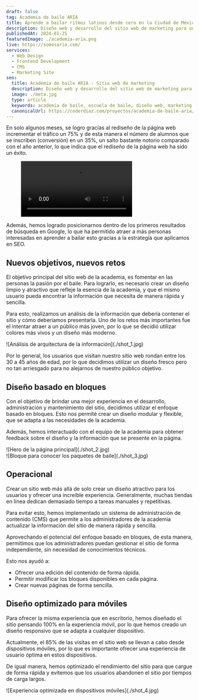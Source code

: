 ```yaml
---
draft: false
tag: Academia de baile ARIA
title: Aprende a bailar ritmos latinos desde cero en la Ciudad de México
description: Diseño web y desarrollo del sitio web de marketing para una academia de baile en Ciudad de México. El sitio web está diseñado y optimizado para SEO con el objetivo de atraer tráfico y convertir a nuevos alumnos.
publishedAt: 2024-01-25
featuredImage: ./academia-aria.png
live: https://somosaria.com/
services:
  - Web Design
  - Frontend Development
  - CMS
  - Marketing Site
seo:
  title: Academia de baile ARIA - Sitio web de marketing
  description: Diseño web y desarrollo del sitio web de marketing para una academia de baile en Ciudad de México. El sitio web está diseñado y optimizado con SEO para atraer tráfico y convertir a nuevos alumnos.
  image: ./meta.jpg
  type: article
  keywords: academia de baile, escuela de baile, diseño web, marketing site, sitio web de marketing, landing pages, sitio web con cms, sitio web responsivo, sitio web optimizado para seo
  canonicalUrl: https://coderdiaz.com/proyectos/academia-de-baile-aria/
---
```


En solo algunos meses, se logro gracías al rediseño de la página web incrementar el tráfico un 75% y de esta manera el número de alumnos que se inscriben (conversión) en un 35%, un salto bastante notorio comparado con el año anterior, lo que indica que el rediseño de la página web ha sido un éxito.

<figure class="h-auto w-full">
  <video class="m-auto rounded-lg bg-background" loop controls autoplay src={WebsiteVideo} />
</figure>

Además, hemos logrado posicionarnos dentro de los primeros resultados de búsqueda en Google, lo que ha permitido atraer a más personas interesadas en aprender a bailar esto gracias a la estrategía que aplicamos en SEO.

## Nuevos objetivos, nuevos retos

El objetivo principal del sitio web de la academia, es fomentar en las personas la pasión por el baile. Para lograrlo, es necesario crear un diseño limpio y atractivo que refleje la esencia de la academia, y que el mismo usuario pueda encontrar la información que necesita de manera rápida y sencilla.

<Quote
  content="Buscamos acercar el baile a más personas, haciendo de este un estilo de vida."
  avatar={BeckyAvatar}
  avatarAlt="Avatar de Abigail Meza"
  author="Abigail Meza"
  jobTitle="Directora Academia de baile ARIA"
/>

Para esto, realizamos un análisis de la información que debería contener el sitio y cómo deberiamos presentarla. Uno de los retos más importantes fue el intentar atraer a un público más joven, por lo que se decidió utilizar colores más vivos y un diseño más moderno.

<div class="flex flex-col gap-4 not-prose md:-mx-10 my-6 md:my-12">
  ![Análisis de arquitectura de la información](./shot_1.jpg)
</div>

Por lo general, los usuarios que visitan nuestro sitio web rondan entre los 30 a 45 años de edad, por lo que decidimos utilizar un diseño fresco pero no tan arriesgado para no alejarnos de nuestro público objetivo.

## Diseño basado en bloques

Con el objetivo de brindar una mejor experiencia en el desarrollo, administración y mantenimiento del sitio, decidimos utilizar el enfoque basado en bloques. Esto nos permité crear un diseño modular y flexible, que se adapta a las necesidades de la academia.

Además, hemos interactuado con el equipo de la academia para obtener feedback sobre el diseño y la información que se presente en la página.

<div class="flex flex-col gap-4 not-prose md:-mx-10 my-6 md:my-12">
  <div class="relative">
    ![Hero de la página principal](./shot_2.jpg)
  </div>
  <div class="relative">
    ![Bloque para conocer los paquetes de baile](./shot_3.jpg)
  </div>
</div>

<Separator />

## Operacional

Crear un sitio web más allá de solo crear un diseño atractivo para los usuarios y ofrecer una increíble experiencia. Generalmente, muchas tiendas en línea dedican demasiado tiempo a tareas manuales y repetitivas.

Para evitar esto, hemos implementado un sistema de administración de contenido (CMS) que permite a los administradores de la academia actualizar la información del sitio de manera rápida y sencilla.

Aprovechando el potencial del enfoque basado en bloques, de esta manera, permitimos que los administradores puedan gestionar el sitio de forma independiente, sin necesidad de conocimientos técnicos.

Esto nos ayudó a:

- Ofrecer una edición del contenido de forma rápida.
- Permitir modificar los bloques disponibles en cada página.
- Crear nuevas páginas de forma sencilla.

<Separator />

## Diseño optimizado para móviles

Para ofrecer la misma experiencia que en escritorio, hemos diseñado el sitio pensando 100% en la experiencia móvil, por lo que hemos creado un diseño responsivo que se adapta a cualquier dispositivo.

Actualmente, el 85% de las visitas en el sitio web se llevan a cabo desde dispositivos móviles, por lo que es importante ofrecer una experiencia de usuario óptima en estos dispositivos.

De igual manera, hemos optimizado el rendimiento del sitio para que cargue de forma rápida y evitemos que los usuarios abandonen el sitio por tiempos de carga largos.

<div class="flex flex-col gap-4 not-prose md:-mx-10 my-6 md:my-12">
  ![Experiencia optimizada en dispositivos móviles](./shot_4.jpg)
</div>
